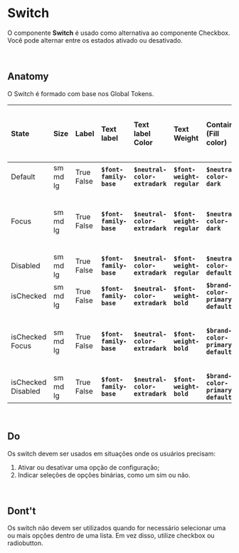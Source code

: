 # **Switch**

O componente **Switch** é usado como alternativa ao componente Checkbox. Você pode alternar entre os estados ativado ou desativado.

<br />

## Anatomy

O Switch é formado com base nos Global Tokens.

| State              | Size     | Label      | Text label              | Text label Color               | Text Weight                | Container (Fill color)             | Outline (Weight / Border Radius / Stroke Color)                               | Icon Color                  | Border Radius             | Opacity                      | Exemplo   |
| :----------------- | :------- | :--------- | :---------------------- | :----------------------------- | :------------------------- | :--------------------------------- | :---------------------------------------------------------------------------- | :-------------------------- | :------------------------ | :--------------------------- | :-------- |
| Default            | sm md lg | True False | **`$font-family-base`** | **`$neutral-color-extradark`** | **`$font-weight-regular`** | **`$neutral-color-dark`**          | '---'                                                                         | **`$standard-color-white`** | **`$border-radius-pill`** | '---'                        | _[embed]_ |
| Focus              | sm md lg | True False | **`$font-family-base`** | **`$neutral-color-extradark`** | **`$font-weight-regular`** | **`$neutral-color-dark`**          | **`$border-width-thin $border-radius-sm`** **`$neutral-color-darkest`**       | **`$standard-color-white`** | **`$border-radius-pill`** | '---'                        | _[embed]_ |
| Disabled           | sm md lg | True False | **`$font-family-base`** | **`$neutral-color-extradark`** | **`$font-weight-regular`** | **`$neutral-color-default`**       | '---'                                                                         | **`$standard-color-white`** | **`$border-radius-pill`** | **`$opacity-level-intense`** | _[embed]_ |
| isChecked          | sm md lg | True False | **`$font-family-base`** | **`$neutral-color-extradark`** | **`$font-weight-bold`**    | **`$brand-color-primary-default`** | '---'                                                                         | **`$standard-color-white`** | **`$border-radius-pill`** | '---'                        | _[embed]_ |
| isChecked Focus    | sm md lg | True False | **`$font-family-base`** | **`$neutral-color-extradark`** | **`$font-weight-bold`**    | **`$brand-color-primary-default`** | **`$border-width-thin`** **`$border-radius-sm`** **`$neutral-color-darkest`** | **`$standard-color-white`** | **`$border-radius-pil`**  | '---'                        | _[embed]_ |
| isChecked Disabled | sm md lg | True False | **`$font-family-base`** | **`$neutral-color-extradark`** | **`$font-weight-bold`**    | **`$brand-color-primary-default`** | '---'                                                                         | **`$standard-color-white`** | **`$border-radius-pill`** | **`$opacity-level-intense`** | _[embed]_ |

<br />

## Do

Os switch devem ser usados em situações onde os usuários precisam:

1. Ativar ou desativar uma opção de configuração;
2. Indicar seleções de opções binárias, como um sim ou não.

<br />

## Dont't

Os switch não devem ser utilizados quando for necessário selecionar uma ou mais opções dentro de uma lista. Em vez disso, utilize checkbox ou radiobutton.
